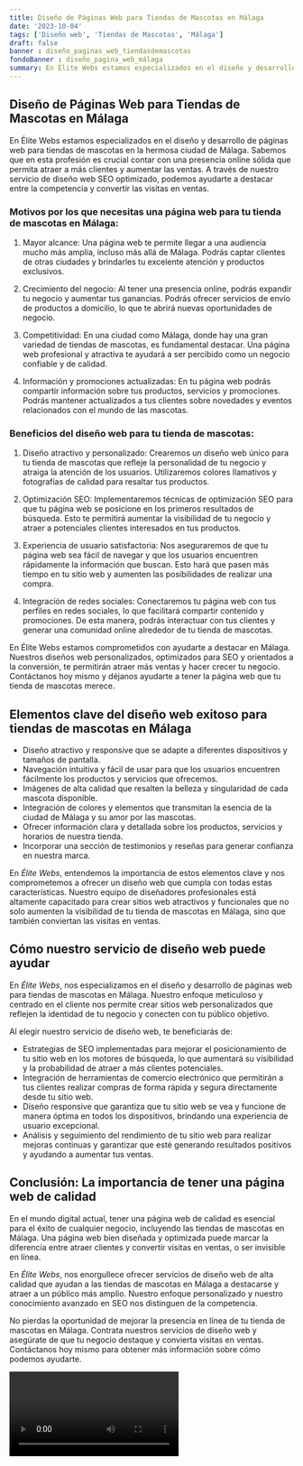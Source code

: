```yaml
---
title: Diseño de Páginas Web para Tiendas de Mascotas en Málaga
date: '2023-10-04'
tags: ['Diseño web', 'Tiendas de Mascotas', 'Málaga']
draft: false
banner : diseño_paginas_web_tiendasdemascotas
fondoBanner : diseño_pagina_web_málaga
summary: En Élite Webs estamos especializados en el diseño y desarrollo de páginas web para tiendas de mascotas en la hermosa ciudad de Málaga. Sabemos que en esta profesión es crucial contar con una presencia online sólida que permita atraer a más clientes y aumentar las ventas. A través de nuestro servicio de diseño web SEO optimizado, podemos ayudarte a destacar entre la competencia y convertir las visitas en ventas.
---
```


## Diseño de Páginas Web para Tiendas de Mascotas en Málaga

En Élite Webs estamos especializados en el diseño y desarrollo de páginas web para tiendas de mascotas en la hermosa ciudad de Málaga. Sabemos que en esta profesión es crucial contar con una presencia online sólida que permita atraer a más clientes y aumentar las ventas. A través de nuestro servicio de diseño web SEO optimizado, podemos ayudarte a destacar entre la competencia y convertir las visitas en ventas.

### Motivos por los que necesitas una página web para tu tienda de mascotas en Málaga:

1. Mayor alcance: Una página web te permite llegar a una audiencia mucho más amplia, incluso más allá de Málaga. Podrás captar clientes de otras ciudades y brindarles tu excelente atención y productos exclusivos.

2. Crecimiento del negocio: Al tener una presencia online, podrás expandir tu negocio y aumentar tus ganancias. Podrás ofrecer servicios de envío de productos a domicilio, lo que te abrirá nuevas oportunidades de negocio.

3. Competitividad: En una ciudad como Málaga, donde hay una gran variedad de tiendas de mascotas, es fundamental destacar. Una página web profesional y atractiva te ayudará a ser percibido como un negocio confiable y de calidad.

4. Información y promociones actualizadas: En tu página web podrás compartir información sobre tus productos, servicios y promociones. Podrás mantener actualizados a tus clientes sobre novedades y eventos relacionados con el mundo de las mascotas.

### Beneficios del diseño web para tu tienda de mascotas:

1. Diseño atractivo y personalizado: Crearemos un diseño web único para tu tienda de mascotas que refleje la personalidad de tu negocio y atraiga la atención de los usuarios. Utilizaremos colores llamativos y fotografías de calidad para resaltar tus productos.

2. Optimización SEO: Implementaremos técnicas de optimización SEO para que tu página web se posicione en los primeros resultados de búsqueda. Esto te permitirá aumentar la visibilidad de tu negocio y atraer a potenciales clientes interesados en tus productos.

3. Experiencia de usuario satisfactoria: Nos aseguraremos de que tu página web sea fácil de navegar y que los usuarios encuentren rápidamente la información que buscan. Esto hará que pasen más tiempo en tu sitio web y aumenten las posibilidades de realizar una compra.

4. Integración de redes sociales: Conectaremos tu página web con tus perfiles en redes sociales, lo que facilitará compartir contenido y promociones. De esta manera, podrás interactuar con tus clientes y generar una comunidad online alrededor de tu tienda de mascotas.

En Élite Webs estamos comprometidos con ayudarte a destacar en Málaga. Nuestros diseños web personalizados, optimizados para SEO y orientados a la conversión, te permitirán atraer más ventas y hacer crecer tu negocio. Contáctanos hoy mismo y déjanos ayudarte a tener la página web que tu tienda de mascotas merece.

<GifSeo />

<Cta />

## Elementos clave del diseño web exitoso para tiendas de mascotas en Málaga

- Diseño atractivo y responsive que se adapte a diferentes dispositivos y tamaños de pantalla.
- Navegación intuitiva y fácil de usar para que los usuarios encuentren fácilmente los productos y servicios que ofrecemos.
- Imágenes de alta calidad que resalten la belleza y singularidad de cada mascota disponible.
- Integración de colores y elementos que transmitan la esencia de la ciudad de Málaga y su amor por las mascotas.
- Ofrecer información clara y detallada sobre los productos, servicios y horarios de nuestra tienda.
- Incorporar una sección de testimonios y reseñas para generar confianza en nuestra marca.

En *Élite Webs*, entendemos la importancia de estos elementos clave y nos comprometemos a ofrecer un diseño web que cumpla con todas estas características. Nuestro equipo de diseñadores profesionales está altamente capacitado para crear sitios web atractivos y funcionales que no solo aumenten la visibilidad de tu tienda de mascotas en Málaga, sino que también conviertan las visitas en ventas.

## Cómo nuestro servicio de diseño web puede ayudar

En *Élite Webs*, nos especializamos en el diseño y desarrollo de páginas web para tiendas de mascotas en Málaga. Nuestro enfoque meticuloso y centrado en el cliente nos permite crear sitios web personalizados que reflejen la identidad de tu negocio y conecten con tu público objetivo.

Al elegir nuestro servicio de diseño web, te beneficiarás de:

- Estrategias de SEO implementadas para mejorar el posicionamiento de tu sitio web en los motores de búsqueda, lo que aumentará su visibilidad y la probabilidad de atraer a más clientes potenciales.
- Integración de herramientas de comercio electrónico que permitirán a tus clientes realizar compras de forma rápida y segura directamente desde tu sitio web.
- Diseño responsive que garantiza que tu sitio web se vea y funcione de manera óptima en todos los dispositivos, brindando una experiencia de usuario excepcional.
- Análisis y seguimiento del rendimiento de tu sitio web para realizar mejoras continuas y garantizar que esté generando resultados positivos y ayudando a aumentar tus ventas.

## Conclusión: La importancia de tener una página web de calidad

En el mundo digital actual, tener una página web de calidad es esencial para el éxito de cualquier negocio, incluyendo las tiendas de mascotas en Málaga. Una página web bien diseñada y optimizada puede marcar la diferencia entre atraer clientes y convertir visitas en ventas, o ser invisible en línea.

En *Élite Webs*, nos enorgullece ofrecer servicios de diseño web de alta calidad que ayudan a las tiendas de mascotas en Málaga a destacarse y atraer a un público más amplio. Nuestro enfoque personalizado y nuestro conocimiento avanzado en SEO nos distinguen de la competencia.

No pierdas la oportunidad de mejorar la presencia en línea de tu tienda de mascotas en Málaga. Contrata nuestros servicios de diseño web y asegúrate de que tu negocio destaque y convierta visitas en ventas. Contáctanos hoy mismo para obtener más información sobre cómo podemos ayudarte.

<Video />

<CtaBot job='Tiendas de Mascotas' city='Málaga'/>

<Gmaps query='Málaga+españa+maps' />